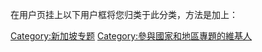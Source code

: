在用户页挂上以下用户框将您归类于此分类，方法是加上{{tl|User 新加坡专题}}：
{{User 新加坡专题}}
<br style="clear:both;">
{{empty category}}

[[Category:新加坡专题|Category:新加坡专题]]
[[Category:參與國家和地區專題的維基人‎|Category:參與國家和地區專題的維基人‎]]